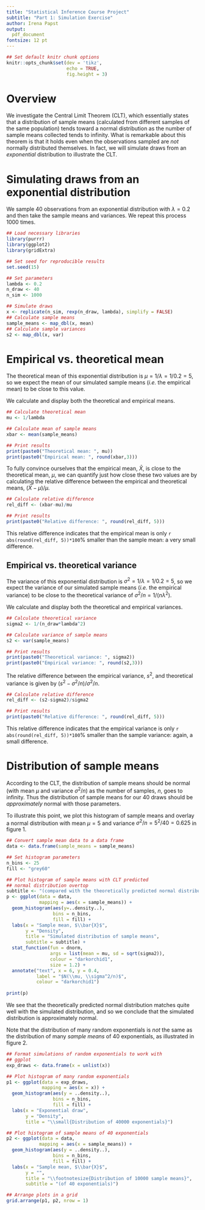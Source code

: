 ```yaml
---
title: "Statistical Inference Course Project"
subtitle: "Part 1: Simulation Exercise"
author: Irena Papst
output:
  pdf_document
fontsize: 12 pt
---
```


```r
## Set default knitr chunk options
knitr::opts_chunk$set(dev = 'tikz',
                      echo = TRUE,
                      fig.height = 3)
```

# Overview

We investigate the Central Limit Theorem (CLT), which essentially states that a distribution of sample means (calculated from different samples of the same population) tends toward a normal distribution as the number of sample means collected tends to infinity. What is remarkable about this theorem is that it holds even when the observations sampled are *not* normally distributed themselves. In fact, we will simulate draws from an *exponential* distribution to illustrate the CLT.

# Simulating draws from an exponential distribution

We sample 40 observations from an exponential distribution with $\lambda = 0.2$ and then take the sample means and variances. We repeat this process 1000 times.

```r
## Load necessary libraries
library(purrr)
library(ggplot2)
library(gridExtra)
```

```r
## Set seed for reproducible results
set.seed(15)

## Set parameters
lambda <- 0.2 
n_draw <- 40
n_sim <- 1000

## Simulate draws
x <- replicate(n_sim, rexp(n_draw, lambda), simplify = FALSE)
## Calculate sample means
sample_means <- map_dbl(x, mean)
## Calculate sample variances
s2 <- map_dbl(x, var)
```

# Empirical vs. theoretical mean

The theoretical mean of this exponential distribution is $\mu = 1/\lambda = 1/0.2 = 5$, so we expect the mean of our simulated sample means (*i.e.* the empirical mean) to be close to this value.

We calculate and display both the theoretical and empirical means.

```r
## Calculate theoretical mean
mu <- 1/lambda

## Calculate mean of sample means
xbar <- mean(sample_means)

## Print results
print(paste0("Theoretical mean: ", mu))
print(paste0("Empirical mean: ", round(xbar,3)))
```

To fully convince ourselves that the empirical mean, $\bar{X}$, is close to the theoretical mean, $\mu$, we can quantify just how close these two values are by calculating the relative difference between the empirical and theoretical means, $(\bar{X}-\mu)/\mu$.

```r
## Calculate relative difference
rel_diff <- (xbar-mu)/mu

## Print results
print(paste0("Relative difference: ", round(rel_diff, 5)))
```

This relative difference indicates that the empirical mean is only `r abs(round(rel_diff, 5))*100`% smaller than the sample mean: a very small difference.

## Empirical vs. theoretical variance

The variance of this exponential distribution is $\sigma^2 = 1/\lambda = 1/0.2 = 5$, so we expect the variance of our simulated sample means (*i.e.* the empirical variance) to be close to the theoretical variance of $\sigma^2/n = 1/(n\lambda^2)$.

We calculate and display both the theoretical and empirical variances.

```r
## Calculate theoretical variance
sigma2 <- 1/(n_draw*lambda^2)

## Calculate variance of sample means
s2 <- var(sample_means)

## Print results
print(paste0("Theoretical variance: ", sigma2))
print(paste0("Empirical variance: ", round(s2,3)))
```

The relative difference between the empirical variance, $s^2$, and theoretical variance is given by $(s^2-\sigma^2/n)/\sigma^2/n$.

```r
## Calculate relative difference
rel_diff <- (s2-sigma2)/sigma2

## Print results
print(paste0("Relative difference: ", round(rel_diff, 5)))
```

This relative difference indicates that the empirical variance is only `r abs(round(rel_diff, 5))*100`% smaller than the sample variance: again, a small difference.

# Distribution of sample means

According to the CLT, the distribution of sample means should be normal (with mean $\mu$ and variance $\sigma^2/n$) as the number of samples, $n$, goes to infinity. Thus the distribution of sample means for our 40 draws should be *approximately* normal with those parameters.

To illustrate this point, we plot this histogram of sample means and overlay a normal distribution with mean $\mu = 5$ and variance $\sigma^2/n = 5^2/40 = 0.625$ in figure 1.

```r
## Convert sample mean data to a data frame
data <- data.frame(sample_means = sample_means)

## Set histogram parameters
n_bins <- 25
fill <- "grey60"

## Plot histogram of sample means with CLT predicted
## normal distribution overtop
subtitle <- "(compared with the theoretically predicted normal distribution)"
p <- ggplot(data = data,
            mapping = aes(x = sample_means)) +
  geom_histogram(aes(y=..density..),
                 bins = n_bins,
                 fill = fill) + 
  labs(x = "Sample mean, $\\bar{X}$",
       y = "Density",
       title = "Simulated distribution of sample means",
       subtitle = subtitle) +
  stat_function(fun = dnorm,
                args = list(mean = mu, sd = sqrt(sigma2)),
                colour = "darkorchid1",
                size = 1.2) +
  annotate("text", x = 6, y = 0.4,
           label = "$N(\\mu, \\sigma^2/n)$",
           colour = "darkorchid1")
  
print(p)
```

We see that the theoretically predicted normal distribution matches quite well with the simulated distribution, and so we conclude that the simulated distribution is approximately normal.

Note that the distribution of many random exponentials is *not* the same as the distribution of many *sample means* of 40 exponentials, as illustrated in figure 2.

```r
## Format simulations of random exponentials to work with
## ggplot
exp_draws <- data.frame(x = unlist(x))

## Plot histogram of many random exponentials
p1 <- ggplot(data = exp_draws,
             mapping = aes(x = x)) +
  geom_histogram(aes(y = ..density..),
                 bins = n_bins,
                 fill = fill) +
  labs(x = "Exponential draw",
       y = "Density",
       title = "\\small{Distribution of 40000 exponentials}")

## Plot histogram of sample means of 40 exponentials
p2 <- ggplot(data = data,
            mapping = aes(x = sample_means)) +
  geom_histogram(aes(y = ..density..),
                 bins = n_bins,
                 fill = fill) + 
  labs(x = "Sample mean, $\\bar{X}$",
       y = "",
       title = "\\footnotesize{Distribution of 10000 sample means}",
       subtitle = "(of 40 exponentials)")

## Arrange plots in a grid
grid.arrange(p1, p2, nrow = 1)
```
